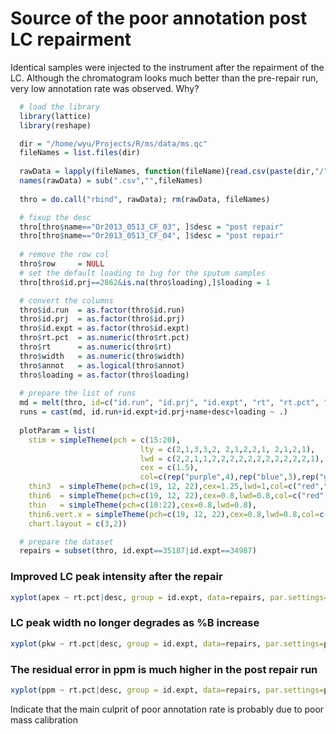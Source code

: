 Source of the poor annotation post LC repairment
========================================================

Identical samples were injected to the instrument after the repairment of the LC. Although the chromatogram looks much better than the pre-repair run, very low annotation rate was observed. Why?

```r
  # load the library
  library(lattice)
  library(reshape)
```

```r
  dir = "/home/wyu/Projects/R/ms/data/ms.qc"
  fileNames = list.files(dir)
  
  rawData = lapply(fileNames, function(fileName){read.csv(paste(dir,"/",fileName,sep=""),stringsAsFactors=FALSE)})
  names(rawData) = sub(".csv","",fileNames)
  
  thro = do.call("rbind", rawData); rm(rawData, fileNames)

  # fixup the desc
  thro[thro$name=="Or2013_0513_CF_03", ]$desc = "post repair"
  thro[thro$name=="Or2013_0513_CF_04", ]$desc = "post repair"
  
  # remove the row col
  thro$row     = NULL
  # set the default loading to 1ug for the sputum samples
  thro[thro$id.prj==2862&is.na(thro$loading),]$loading = 1

  # convert the columns
  thro$id.run  = as.factor(thro$id.run)
  thro$id.prj  = as.factor(thro$id.prj)
  thro$id.expt = as.factor(thro$id.expt)
  thro$rt.pct  = as.numeric(thro$rt.pct)
  thro$rt      = as.numeric(thro$rt)
  thro$width   = as.numeric(thro$width)  
  thro$annot   = as.logical(thro$annot)
  thro$loading = as.factor(thro$loading)
  
  # prepare the list of runs
  md = melt(thro, id=c("id.run", "id.prj", "id.expt", "rt", "rt.pct", "slice", "loading", "annot", "name", "desc", "width"))
  runs = cast(md, id.run+id.expt+id.prj+name+desc+loading ~ .)
    
  plotParam = list(
    stim = simpleTheme(pch = c(15:20),
                             lty = c(2,1,3,3,2, 2,1,2,2,1, 2,1,2,1),
                             lwd = c(2,2,1,1,2,2,2,2,2,2,2,2,2,2,2,1),
                             cex = c(1.5),
                             col=c(rep("purple",4),rep("blue",3),rep("green",3),rep("yellow",3),rep("orange",3),rep("red",4))),
    thin3  = simpleTheme(pch=c(19, 12, 22),cex=1.25,lwd=1,col=c("red","darkgreen","blue")),
    thin6  = simpleTheme(pch=c(19, 12, 22),cex=0.8,lwd=0.8,col=c("red","darkgreen","blue")),
    thin   = simpleTheme(pch=c(10:22),cex=0.8,lwd=0.8),
    thin6.vert.x = simpleTheme(pch=c(19, 12, 22),cex=0.8,lwd=0.8,col=c("red","darkgreen","blue")),
    chart.layout = c(3,2))
```
```r
  # prepare the dataset
  repairs = subset(thro, id.expt==35187|id.expt==34987)
```

### Improved LC peak intensity after the repair
```r
xyplot(apex ~ rt.pct|desc, group = id.expt, data=repairs, par.settings=plotParam$thin)
```
### LC peak width no longer degrades as %B increase
```r
xyplot(pkw ~ rt.pct|desc, group = id.expt, data=repairs, par.settings=plotParam$thin)
```
### The residual error in ppm is much higher in the post repair run
```r
xyplot(ppm ~ rt.pct|desc, group = id.expt, data=repairs, par.settings=plotParam$thin)
```
Indicate that the main culprit of poor annotation rate is probably due to poor mass calibration
